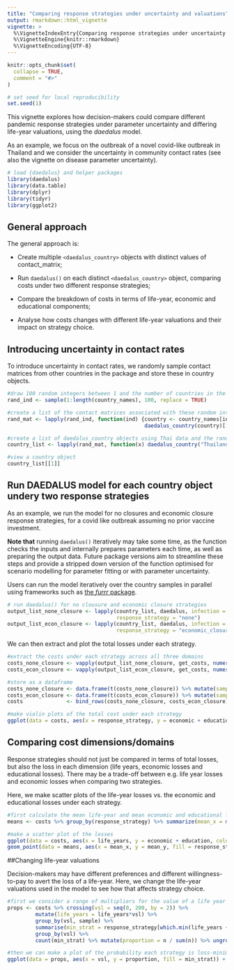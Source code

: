 ```yaml
---
title: "Comparing response strategies under uncertainty and valuations"
output: rmarkdown::html_vignette
vignette: >
  %\VignetteIndexEntry{Comparing response strategies under uncertainty and valuations}
  %\VignetteEngine{knitr::rmarkdown}
  %\VignetteEncoding{UTF-8}
---
```


```r
knitr::opts_chunk$set(
  collapse = TRUE,
  comment = "#>"
)

# set seed for local reproducibility
set.seed(1)
```

This vignette explores how decision-makers could compare different pandemic response strategies under parameter uncertainty and differing life-year valuations, using the _daedalus_ model.

As an example, we focus on the outbreak of a novel covid-like outbreak in Thailand and we consider the uncertainty in community contact rates (see also the vignette on disease parameter uncertainty).

```r
# load {daedalus} and helper packages
library(daedalus)
library(data.table)
library(dplyr)
library(tidyr)
library(ggplot2)

```

## General approach

The general approach is:

- Create multiple `<daedalus_country>` objects with distinct values of contact_matrix;

- Run `daedalus()` on each distinct `<daedalus_country>` object, comparing costs under two different response strategies;

- Compare the breakdown of costs in terms of life-year, economic and educational components;

- Analyse how costs changes with different life-year valuations and their impact on strategy choice.

## Introducing uncertainty in contact rates

To introduce uncertainty in contact rates, we randomly sample contact matrices from other countries in the package and store these in country objects.

```r
#draw 100 random integers between 1 and the number of countries in the package
rand_ind <- sample(1:length(country_names), 100, replace = TRUE)

#create a list of the contact matrices associated with these random integers: index 3 of daedalus_country is the contact matrix 
rand_mat <- lapply(rand_ind, function(ind) {country <- country_names[ind]
                                            daedalus_country(country)[[3]]})

#create a list of daedalus_country objects using Thai data and the randomly selected contact matrices
country_list <- lapply(rand_mat, function(x) daedalus_country("Thailand",  parameters = list(contact_matrix = x)))

#view a country object
country_list[[1]]
```

## Run DAEDALUS model for each country object undery two response strategies

As an example, we run the model for no closures and economic closure response strategies, for a covid like outbreak assuming no prior vaccine investment. 

**Note that** running `daedalus()` iteratively may take some time, as the function checks the inputs and internally prepares parameters each time, as well as preparing the output data. Future package versions aim to streamline these steps and provide a stripped down version of the function optimised for scenario modelling for parameter fitting or with parameter uncertainty.

Users can run the model iteratively over the country samples in parallel using frameworks such as [the _furrr_ package](https://cran.r-project.org/package=furrr).

```r
# run daedalus() for no clousure and economic closure strategies
output_list_none_closure <- lapply(country_list, daedalus, infection = "sars_cov_2_pre_alpha", 
                                   response_strategy = "none")
output_list_econ_closure <- lapply(country_list, daedalus, infection = "sars_cov_2_pre_alpha", 
                                   response_strategy = "economic_closures")
```

We can then extract and plot the total losses under each strategy.

```r
#extract the costs under each strategy across all three domains
costs_none_closure <- vapply(output_list_none_closure, get_costs, numeric(3), "domain")
costs_econ_closure <- vapply(output_list_econ_closure, get_costs, numeric(3), "domain")

#store as a dataframe
costs_none_closure <- data.frame(t(costs_none_closure)) %>% mutate(sample = row_number(), response_strategy = "none")
costs_econ_closure <- data.frame(t(costs_econ_closure)) %>% mutate(sample = row_number(), response_strategy = "economic_closures")
costs              <- bind_rows(costs_none_closure, costs_econ_closure)

#make violin plots of the total cost under each strategy
ggplot(data = costs, aes(x = response_strategy, y = economic + education + life_years, fill = response_strategy)) + geom_violin()
```

## Comparing cost dimensions/domains

Response strategies should not just be compared in terms of total losses, but also the loss in each dimension (life years, economic losses and educational losses). There may be a trade-off between e.g. life year losses and economic losses when comparing two strategies.

Here, we make scatter plots of the life-year losses vs. the economic and educational losses under each strategy.

``` r
#first calculate the mean life-year and mean economic and educational losses for each strategy
means <- costs %>% group_by(response_strategy) %>% summarize(mean_x = mean(life_years), mean_y = mean(economic + education))

#make a scatter plot of the losses
ggplot(data = costs, aes(x = life_years, y = economic + education, colour = response_strategy)) + geom_point() +   
geom_point(data = means, aes(x = mean_x, y = mean_y, fill = response_strategy), colour = "black", shape = 21, size = 4)
```

##Changing life-year valuations

Decision-makers may have different preferences and different willingness-to-pay to avert the loss of a life-year. Here, we change the life-year valuations used in the model to see how that affects strategy choice.

``` r
#first we consider a range of multipliers for the value of a life year and we identify the loss-minimising strategy for each
props <- costs %>% crossing(vsl = seq(0, 200, by = 2)) %>% 
         mutate(life_years = life_years*vsl) %>%
         group_by(vsl, sample) %>% 
         summarise(min_strat = response_strategy[which.min(life_years + economic + education)], .groups = "drop") %>%
         group_by(vsl) %>%
         count(min_strat) %>% mutate(proportion = n / sum(n)) %>% ungroup()

#then we can make a plot of the probability each strategy is loss-minimising for different valuations
ggplot(data = props, aes(x = vsl, y = proportion, fill = min_strat)) + geom_area()

```

